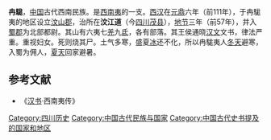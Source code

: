 '''冉駹'''，[[中国|中国]]古代西南民族。是[[西南夷|西南夷]]的一支。[[西汉|西汉]]在[[元鼎|元鼎]]六年（前111年），于冉駹夷的地区设立[[汶山郡|汶山郡]]，治所在'''汶江道'''（今[[四川|四川]][[茂县|茂县]]），[[地节|地节]]三年（前57年），并入[[蜀郡|蜀郡]]为北部都尉。其山有六夷七[[羌|羌]]九[[氐|氐]]，各有部落。其王侯通晓[[汉文|汉文]]文书，律法严重。重视妇女。死则烧其尸。土气多寒，盛夏[[冰|冰]]还不化，所以冉駹夷人[[冬天|冬天]]避寒，入蜀为佣人，[[夏天|夏天]]回家避暑。

==参考文献==
*《[[汉书|汉书]]·西南夷传》

[[Category:四川历史|Category:四川历史]]
[[Category:中国古代民族与国家|Category:中国古代民族与国家]]
[[Category:中国古代史书提及的国家和地区|Category:中国古代史书提及的国家和地区]]